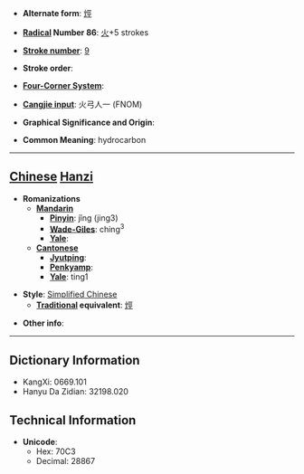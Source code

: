 * '''Alternate form''': [[烴]]

* '''[[Wiktionary:Chinese radical index| Radical]] Number 86''': [[Wiktionary:Chinese radical index 火|火]]+5 strokes

* '''[[Wiktionary:Chinese total strokes index|Stroke number]]''': [[Wiktionary:Chinese total strokes index 9|9]]

* '''Stroke order''': 

* '''[[Wiktionary:Chinese four corner index|Four-Corner System]]''': 

* '''[[Wiktionary:Chinese Cangjie index|Cangjie input]]''': 火弓人一 (FNOM)

* '''Graphical Significance and Origin''': 

* '''Common Meaning''': hydrocarbon

----

== [[Chinese]] [[Hanzi]] ==

* '''Romanizations'''
** '''[[Mandarin]]'''
*** '''[[Pinyin]]''': jǐng (jing3)
*** '''[[Wade-Giles]]''': ching<sup>3</sup>
*** '''[[Yale]]''': 
** '''[[Cantonese]]'''
*** '''[[Jyutping]]''':
*** '''[[Penkyamp]]''': 
*** '''[[Yale]]''': ting1

* '''Style''': [[Simplified Chinese]] 
** '''[[Traditional Chinese|Traditional]] equivalent''': [[烴]]

* '''Other info''': 

----

== Dictionary Information ==

* KangXi: 0669.101
* Hanyu Da Zidian: 32198.020

== Technical Information ==

* '''Unicode''':
** Hex: 70C3
** Decimal: 28867